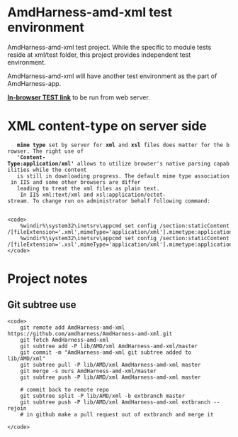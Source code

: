= AmdHarness-amd-xml test environment =

AmdHarness-amd-xml test project. While the specific to module tests reside at xml/test folder,
this project provides independent test environment.

AmdHarness-amd-xml will have another test environment as the part of AmdHarness-app.

<b><a href="node_modules/intern/client.html?config=intern&initialBaseUrl=/AmdHarness-amd-xml-test-Intern/&suites=lib/AMD/xml/test/test"
        >In-browser TEST link</a></b> to be run from web server.

= XML content-type on server side =

    <b>mime type</b> set by server for <b>xml</b> and <b>xsl</b> files does matter for the browser. The right use of
    <b>'Content-Type:application/xml'</b> allows to utilize browser's native parsing capabilities while the content
    is still in downloading progress. The default mime type association in IIS and some other browsers are differ
    leading to treat the xml files as plain text. <br/>
    In IIS xml:text/xml and xsl:application/octet-stream. To change run on administrator behalf following command:
    <pre><code>
    %windir%\system32\inetsrv\appcmd set config /section:staticContent /[fileExtension='.xml',mimeType='application/xml'].mimetype:application/xml
    %windir%\system32\inetsrv\appcmd set config /section:staticContent /[fileExtension='.xsl',mimeType='application/xml'].mimetype:application/xml
</code></pre>

= Project notes =

== Git subtree use ==

<pre><code>
    git remote add AmdHarness-amd-xml https://github.com/amdharness/AmdHarness-amd-xml.git
    git fetch AmdHarness-amd-xml
    git subtree add -P lib/AMD/xml AmdHarness-amd-xml/master
    git commit -m "AmdHarness-amd-xml git subtree added to lib/AMD/xml"
    git subtree pull -P lib/AMD/xml AmdHarness-amd-xml master
    git merge -s ours AmdHarness-amd-xml/master
    git subtree push -P lib/AMD/xml AmdHarness-amd-xml master

    # commit back to remote repo
    git subtree split -P lib/AMD/xml -b extbranch master
    git subtree push -P lib/AMD/xml AmdHarness-amd-xml extbranch --rejoin
    # in github make a pull request out of extbranch and merge it

</code></pre>

